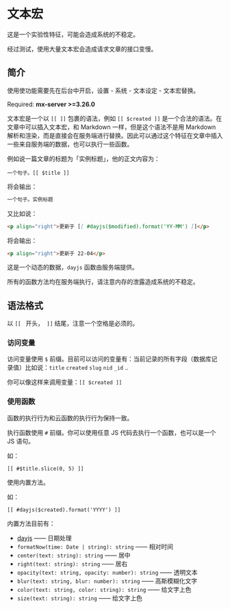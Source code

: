 # 文本宏



<Callout type="warning">
这是一个实验性特征，可能会造成系统的不稳定。

经过测试，使用大量文本宏会造成请求文章的接口变慢。
</Callout>

## 简介

<Callout type="info">
使用使功能需要先在后台中开启，设置 - 系统 - 文本设定 - 文本宏替换。
</Callout>

Required: **mx-server >=3.26.0**

文本宏是一个以 `[[ ]]` 包裹的语法，例如 `[[ $created ]]` 是一个合法的语法。在文章中可以插入文本宏，和 Markdown 一样，但是这个语法不是用 Markdown 解析和渲染，而是直接会在服务端进行替换。因此可以通过这个特征在文章中插入一些来自服务端的数据，也可以执行一些函数。

例如说一篇文章的标题为「实例标题」，他的正文内容为：

``` /[[ $title ]]/
一个句子。[[ $title ]]
```

将会输出：

```md /实例标题/
一个句子。实例标题
```

又比如说：

```md /[[ #dayjs($modified).format('YY-MM') ]]/
<p align="right">更新于 [[ #dayjs($modified).format('YY-MM') ]]</p>
```

将会输出：

```md /22-04/
<p align="right">更新于 22-04</p>
```

这是一个动态的数据，`dayjs` 函数由服务端提供。


<Callout type="warning">
所有的函数方法均在服务端执行，请注意内存的泄露造成系统的不稳定。
</Callout>


## 语法格式

以 `[[ ` 开头，` ]]` 结尾，注意一个空格是必须的。

### 访问变量

访问变量使用 `$` 前缀。目前可以访问的变量有：当前记录的所有字段（数据库记录值）比如说：`title` `created` `slug` `nid` `_id` ..

你可以像这样来调用变量：`[[ $created ]]`

### 使用函数

<Callout type="warning">
函数的执行行为和云函数的执行行为保持一致。
</Callout>

执行函数使用 `#` 前缀。你可以使用任意 JS 代码去执行一个函数，也可以是一个 JS 语句。

如：

```
[[ #$title.slice(0, 5) ]]
```

使用内置方法。

如：

```
[[ #dayjs($created).format('YYYY') ]]
```

内置方法目前有：

- [dayjs](https://day.js.org/zh-CN/) —— 日期处理
- `formatNow(time: Date | string): string` —— 相对时间
- `center(text: string): string` —— 居中
- `right(text: string): string` —— 居右
- `opacity(text: string, opacity: number): string` —— 透明文本
- `blur(text: string, blur: number): string` —— 高斯模糊化文字
- `color(text: string, color: string): string` —— 给文字上色
- `size(text: string): string` —— 给文字上色